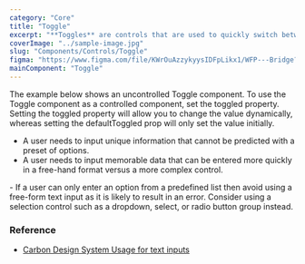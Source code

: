 ```yaml
---
category: "Core"
title: "Toggle"
excerpt: "**Toggles** are controls that are used to quickly switch between two possible states."
coverImage: "../sample-image.jpg"
slug: "Components/Controls/Toggle"
figma: "https://www.figma.com/file/KWrOuAzzykyysIDFpLikx1/WFP---Bridge?type=design&node-id=130%3A2249&mode=design&t=eFfGsO7k7LGjWFwo-1"
mainComponent: "Toggle"
---
```


The example below shows an uncontrolled Toggle component. To use the Toggle component as a controlled component, set the toggled property.
Setting the toggled property will allow you to change the value dynamically, whereas setting the defaultToggled
prop will only set the value initially.

<DoUse>
  
- A user needs to input unique information that cannot be predicted with a preset of options.
- A user needs to input memorable data that can be entered more quickly in a free-hand format versus a more complex control.

</DoUse>

<DoNotUse>
  - If a user can only enter an option from a predefined list then avoid using a
  free-form text input as it is likely to result in an error. Consider using a
  selection control such as a dropdown, select, or radio button group instead.
</DoNotUse>

### Reference

- [Carbon Design System Usage for text inputs](https://next.carbondesignsystem.com/components/text-input)
